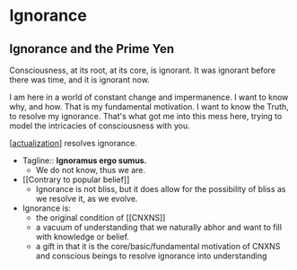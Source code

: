 # Ignorance

## Ignorance and the Prime Yen

Consciousness, at its root, at its core, is ignorant. It was ignorant before there was time, and it is ignorant now.

I am here in a world of constant change and impermanence. I want to know why, and how. That is my fundamental motivation. I want to know the Truth, to resolve my ignorance. That's what got me into this mess here, trying to model the intricacies of consciousness with you.

[[actualization]] resolves ignorance.

- Tagline:: **Ignoramus ergo sumus.**
  - We do not know, thus we are.
- [[Contrary to popular belief]]
  - Ignorance is not bliss, but it does allow for the possibility of bliss as we resolve it, as we evolve.
- Ignorance is:
  - the original condition of [[CNXNS]]
  - a vacuum of understanding that we naturally abhor and want to fill with knowledge or belief.
  - a gift in that it is the core/basic/fundamental motivation of CNXNS and conscious beings to resolve ignorance into understanding

[//begin]: # 'Autogenerated link references for markdown compatibility'
[actualization]: actualization 'Actualization'
[//end]: # 'Autogenerated link references'
